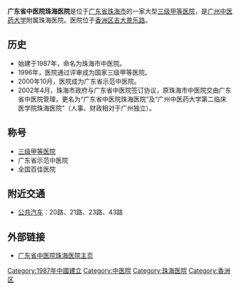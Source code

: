 {{Unreferenced|time=2017-08-13T08:31:53+00:00}}
'''广东省中医院珠海医院'''是位于[[广东省|广东省]][[珠海市|珠海市]]的一家大型[[三级甲等医院|三级甲等医院]]，是[[广州中医药大学|广州中医药大学]]附属珠海医院。医院位于[[香洲区|香洲区]][[吉大街道|吉大]][[景乐路|景乐路]]。

==历史==
*始建于1987年，命名为珠海市中医院。
*1996年，医院通过评审成为国家三级甲等医院。
*2000年10月，医院成为广东省示范中医院。
*2002年4月，珠海市政府与广东省中医院签订协议，原珠海市中医院交由广东省中医院管理，更名为“广东省中医院珠海医院”及“广州中医药大学第二临床医学院珠海医院”（人事、财政相对于广州独立）。

==称号==
*[[三级甲等医院|三级甲等医院]]
*广东省示范中医院
*全国百佳医院

==附近交通==
*[[珠海公交巴士有限公司|公共汽车]]：20路、21路、23路、43路

==外部链接==
*[http://www.gdhtcm.com/zh/index.html 广东省中医院珠海医院主页] {{Wayback|url=http://www.gdhtcm.com/zh/index.html |date=20140522103940 }}

{{Hospital-stub}}

[[Category:1987年中國建立|Category:1987年中國建立]]
[[Category:中医院|Category:中医院]]
[[Category:珠海医院|Category:珠海医院]]
[[Category:香洲区|Category:香洲区]]